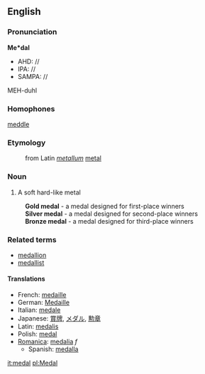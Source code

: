 ==English==
===Pronunciation===

'''Me*dal'''
*AHD: //
*IPA: //
*SAMPA: //
MEH-duhl

===Homophones===
[[meddle]]

===Etymology===
:from Latin ''[[metallum]]'' [[metal]]

=== Noun ===

#A soft hard-like metal
:'''Gold medal''' - a medal designed for first-place winners
:'''Silver medal''' - a medal designed for second-place winners
:'''Bronze medal''' - a medal designed for third-place winners
===Related terms===
*[[medallion]]
*[[medallist]]

====Translations====
*French: [[medaille]]
*German: [[Medaille]]
*Italian: [[medale]]
*Japanese: [[賞牌]], [[メダル]], [[勲章]]
*Latin: [[medalis]]
*Polish: [[medal]]
*[[Romanica]]: [[medalia]] ''f''
**Spanish: [[medalla]]

[[it:medal]]
[[pl:Medal]]